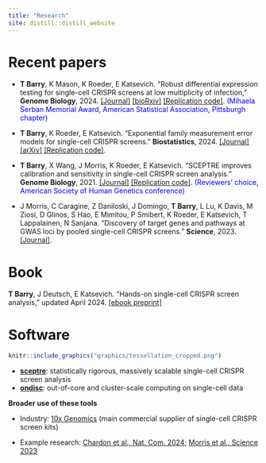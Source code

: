 ```yaml
---
title: "Research"
site: distill::distill_website
---
```


# Recent papers

-   **T Barry**, K Mason, K Roeder, E Katsevich. "Robust differential expression testing for single-cell CRISPR screens at low multiplicity of infection," **Genome Biology**, 2024. [[Journal]](https://genomebiology.biomedcentral.com/articles/10.1186/s13059-024-03254-2) [[bioRxiv]](https://doi.org/10.1101/2023.05.15.540875) [[Replication code]](https://github.com/Katsevich-Lab/sceptre2-manuscript). [(Mihaela Serban Memorial Award, American Statistical Association, Pittsburgh chapter)]{style="color:blue"}

-   **T Barry**, K Roeder, E Katsevich. "Exponential family measurement error models for single-cell CRISPR screens." **Biostatistics**, 2024. [[Journal]](https://timothy-barry.github.io/biostatistics_2024.pdf) [[arXiv]](https://arxiv.org/abs/2201.01879) [[Replication code]](https://github.com/timothy-barry/glmeiv-manuscript).

-   **T Barry**, X Wang, J Morris, K Roeder, E Katsevich. "SCEPTRE improves calibration and sensitivity in single-cell CRISPR screen analysis." **Genome Biology**, 2021. [[Journal]](https://genomebiology.biomedcentral.com/articles/10.1186/s13059-021-02545-2) [[Replication code]](https://github.com/Katsevich-Lab/sceptre-manuscript). [(Reviewers' choice, American Society of Human Genetics conference)]{style="color:blue"}

-   J Morris, C Caragine, Z Daniloski, J Domingo, **T Barry**, L Lu, K Davis, M Ziosi, D Glinos, S Hao, E Mimitou, P Smibert, K Roeder, E Katsevich, T Lappalainen, N Sanjana. "Discovery of target genes and pathways at GWAS loci by pooled single-cell CRISPR screens." **Science**, 2023. [[Journal]](http://sanjanalab.org/reprints/Morris_Science_2023.pdf).

# Book

**T Barry**, J Deutsch, E Katsevich. "Hands-on single-cell CRISPR screen analysis," updated April 2024. [[ebook preprint]](https://timothy-barry.github.io/sceptre-book/)

# Software

```r
knitr::include_graphics("graphics/tessellation_cropped.png")
```

-   [**sceptre**](https://katsevich-lab.github.io/sceptre/): statistically rigorous, massively scalable single-cell CRISPR screen analysis
-   [**ondisc**](https://timothy-barry.github.io/ondisc/): out-of-core and cluster-scale computing on single-cell data

**Broader use of these tools**

-   Industry: [10x Genomics](https://www.10xgenomics.com/analysis-guides/single-cell-crispr-screen-analysis-with-sceptre) (main commercial supplier of single-cell CRISPR screen kits)

-   Example research: [Chardon et al., Nat. Com. 2024](https://www.nature.com/articles/s41467-024-52490-4); [Morris et al., Science 2023](https://www.science.org/doi/10.1126/science.adh7699)
